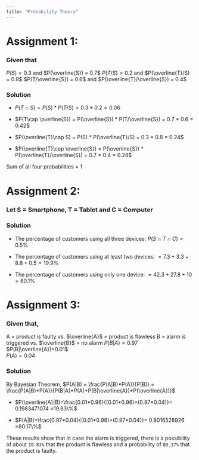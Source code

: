 ```yaml
---
title: "Probability Theory"
---
```


# Assignment 1:

### Given that 

$P(S) = 0.3$ and $P(\overline{S}) = 0.7$
$P(T/S) = 0.2$ and $P(\overline{T}/S) = 0.8$
$P(T/\overline{S}) = 0.6$ and $P(\overline{T}/\overline{S}) = 0.4$

### Solution

* $P(T\cap S) = P(S) * P(T/S) = 0.3 * 0.2 = 0.06$

* $P(T\cap \overline{S}) = P(\overline{S}) * P(T/\overline{S}) = 0.7 * 0.6 = 0.42$

* $P(\overline{T}\cap S) = P(S) * P(\overline{T}/S) = 0.3 * 0.8 = 0.24$

* $P(\overline{T}\cap \overline{S}) = P(\overline{S}) * P(\overline{T}/\overline{S}) = 0.7 * 0.4 = 0.28$

Sum of all four probabilities = 1

# Assignment 2:

### Let S = Smartphone, T = Tablet and C = Computer 

### Solution

* The percentage of customers using all three devices:
$P(S\cap T\cap C) = 0.5\%$  

* The percentage of customers using at least two devices:
$= 7.3 + 3.3 + 8.8 + 0.5 = 19.9\%$  

* The percentage of customers using only one device: 
$= 42.3 + 27.8 + 10 = 80.1\%$  

# Assignment 3:

### Given that,

A = product is faulty vs. $\overline{A}$ = product is flawless
B = alarm is triggered vs. $\overline{B}$ = no alarm
$P(B|A)=0.97$  
$P(B|\overline{A})=0.01$  
$P(A)=0.04$

### Solution

By Bayesian Theorem,
$P(A|B) = \frac{P(A|B)*P(A)}{P(B)} = \frac{P(A|B)*P(A)}{P(B|A)*P(A)+P(B|\overline{A})*P(\overline{A})}$

* $P(\overline{A}|B)=\frac{0.01*0.96}{(0.01*0.96)+(0.97*0.04)}= 0.1983471074 =19.83\%$  

* $P(A|B)=\frac{0.97*0.04}{(0.01*0.96)+(0.97*0.04)}= 0.8016528926 =80.17\%$  

These results show that in case the alarm is triggered, there is a possibility of about `19.83%` that the product is flawless and a probability of `80.17%` that the product is faulty.